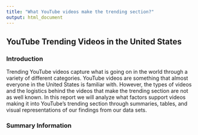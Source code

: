 ```yaml
---
title: "What YouTube videos make the trending section?"
output: html_document
---
```


## YouTube Trending Videos in the United States

### Introduction

Trending YouTube videos capture what is going on in the world through a variety
of different categories. YouTube videos are something that almost everyone in 
the United States is familiar with. However, the types of videos and the 
logistics behind the videos that make the trending section are not as 
well known. In this report we will analyze what factors support videos making 
it into YouTube's trending section through summaries, tables, and visual 
representations of our findings from our data sets.

### Summary Information